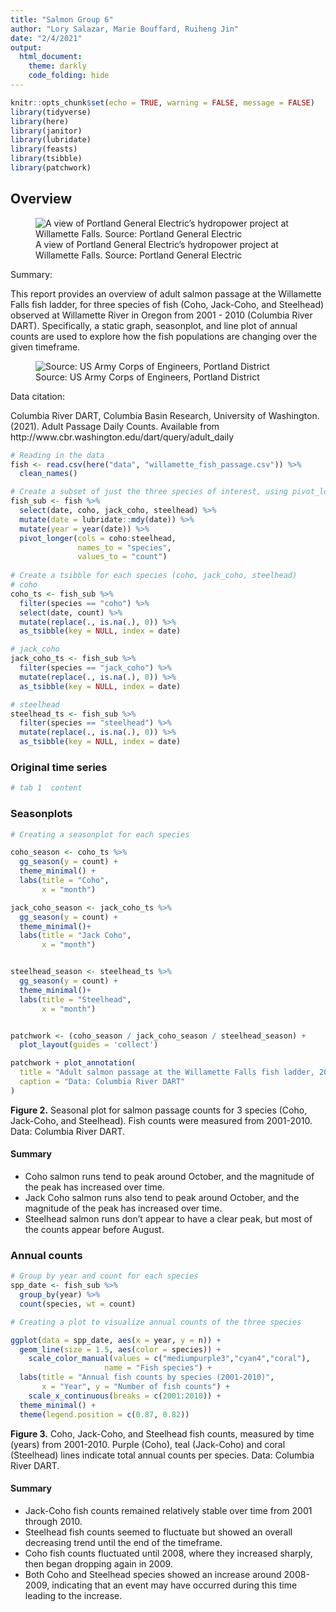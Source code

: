 ```yaml
---
title: "Salmon Group 6"
author: "Lory Salazar, Marie Bouffard, Ruiheng Jin"
date: "2/4/2021"
output: 
  html_document:
    theme: darkly
    code_folding: hide
---
```


```r
knitr::opts_chunk$set(echo = TRUE, warning = FALSE, message = FALSE)
library(tidyverse)
library(here)
library(janitor)
library(lubridate)
library(feasts)
library(tsibble)
library(patchwork)
```

## Overview {.tabset}


![A view of Portland General Electric's hydropower project at Willamette Falls. Source: Portland General Electric](https://images.ctfassets.net/416ywc1laqmd/7slwrtWOXNbINMCiFHB4yE/fd392576d7eae7b827119c0ea0e27bed/Willamette-Falls-photo.jpg)


Summary:

This report provides an overview of adult salmon passage at the Willamette Falls fish ladder, for three species of fish (Coho, Jack-Coho, and Steelhead) observed at Willamette River in Oregon from 2001 - 2010 (Columbia River DART). Specifically, a static graph, seasonplot, and line plot of annual counts are used to explore how the fish populations are changing over the given timeframe.


![Source: US Army Corps of Engineers, Portland District](https://www.nwp.usace.army.mil/Portals/24/images/Willamette_Falls_Locks_area_map.jpg?ver=2018-10-01-153840-817&timestamp=1538422736049)

Data citation: 

Columbia River DART, Columbia Basin Research, University of Washington. (2021). Adult Passage Daily Counts. Available from http://www.cbr.washington.edu/dart/query/adult_daily

```r
# Reading in the data
fish <- read.csv(here("data", "willamette_fish_passage.csv")) %>% 
  clean_names()

# Create a subset of just the three species of interest, using pivot_longer to put them in one singular column 
fish_sub <- fish %>% 
  select(date, coho, jack_coho, steelhead) %>% 
  mutate(date = lubridate::mdy(date)) %>% 
  mutate(year = year(date)) %>%  
  pivot_longer(cols = coho:steelhead,
               names_to = "species", 
               values_to = "count") 
 
# Create a tsibble for each species (coho, jack_coho, steelhead)
# coho
coho_ts <- fish_sub %>% 
  filter(species == "coho") %>% 
  select(date, count) %>% 
  mutate(replace(., is.na(.), 0)) %>% 
  as_tsibble(key = NULL, index = date) 

# jack_coho
jack_coho_ts <- fish_sub %>% 
  filter(species == "jack_coho") %>% 
  mutate(replace(., is.na(.), 0)) %>% 
  as_tsibble(key = NULL, index = date) 

# steelhead
steelhead_ts <- fish_sub %>% 
  filter(species == "steelhead") %>% 
  mutate(replace(., is.na(.), 0)) %>% 
  as_tsibble(key = NULL, index = date) 
```


### Original time series

```r
# tab 1  content

```

### Seasonplots

```r
# Creating a seasonplot for each species

coho_season <- coho_ts %>% 
  gg_season(y = count) +
  theme_minimal() +
  labs(title = "Coho",
       x = "month")

jack_coho_season <- jack_coho_ts %>% 
  gg_season(y = count) +
  theme_minimal()+
  labs(title = "Jack Coho",
       x = "month")


steelhead_season <- steelhead_ts %>% 
  gg_season(y = count) +
  theme_minimal()+
  labs(title = "Steelhead",
       x = "month")


patchwork <- (coho_season / jack_coho_season / steelhead_season) +
  plot_layout(guides = 'collect')

patchwork + plot_annotation(
  title = "Adult salmon passage at the Willamette Falls fish ladder, 2001 - 2010",
  caption = "Data: Columbia River DART"
)
```
**Figure 2.** Seasonal plot for salmon passage counts for 3 species (Coho, Jack-Coho, and Steelhead). Fish counts were measured from 2001-2010. Data: Columbia River DART.

#### Summary

- Coho salmon runs tend to peak around October, and the magnitude of the peak has increased over time.
- Jack Coho salmon runs also tend to peak around October, and the magnitude of the peak has increased over time.
- Steelhead salmon runs don't appear to have a clear peak, but most of the counts appear before August.

### Annual counts

```r
# Group by year and count for each species
spp_date <- fish_sub %>% 
  group_by(year) %>% 
  count(species, wt = count) 

# Creating a plot to visualize annual counts of the three species

ggplot(data = spp_date, aes(x = year, y = n)) +
  geom_line(size = 1.5, aes(color = species)) +
    scale_color_manual(values = c("mediumpurple3","cyan4","coral"), 
                     name = "Fish species") +
  labs(title = "Annual fish counts by species (2001-2010)",
       x = "Year", y = "Number of fish counts") +
    scale_x_continuous(breaks = c(2001:2010)) +
  theme_minimal() +
  theme(legend.position = c(0.87, 0.82))
```

**Figure 3.** Coho, Jack-Coho, and Steelhead fish counts, measured by time (years) from 2001-2010. Purple (Coho), teal (Jack-Coho) and coral (Steelhead) lines indicate total annual counts per species. Data: Columbia River DART.

#### Summary

- Jack-Coho fish counts remained relatively stable over time from 2001 through 2010.
- Steelhead fish counts seemed to fluctuate but showed an overall decreasing trend until the end of the timeframe. 
- Coho fish counts fluctuated until 2008, where they increased sharply, then began dropping again in 2009.
- Both Coho and Steelhead species showed an increase around 2008-2009, indicating that an event may have occurred during this time leading to the increase. 
